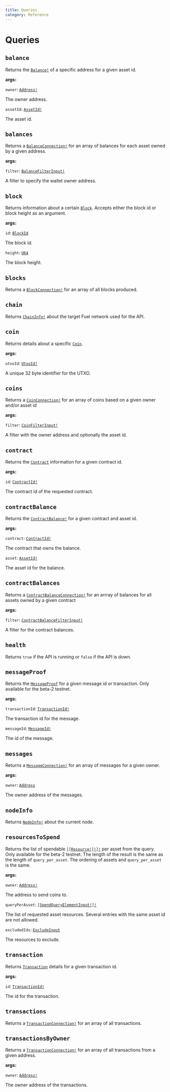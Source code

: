 ```yaml
---
title: Queries
category: Reference
---
```


# Queries

## `balance`

Returns the <a href="/docs/reference/objects/#balance">`Balance!`</a> of a specific address for a given asset id.

**args:**

`owner`: <a href="/docs/reference/scalars/#address">`Address!`</a>

The owner address.

`assetId`: <a href="/docs/reference/scalars/#assetid">`AssetId!`</a>

The asset id.

## `balances`

Returns a <a href="/docs/reference/objects/#balance">`BalanceConnection!`</a> for an array of balances for each asset owned by a given address.

**args:**

`filter`: <a href="/docs/reference/objects/#balancefilterinput">`BalanceFilterInput!`</a>

A filter to specify the wallet owner address.

## `block`

Returns information about a certain <a href="/docs/reference/objects/#block">`Block`</a>. Accepts either the block id or block height as an argument.

**args:**

`id`: <a href="/docs/reference/scalars/#blockid">`BlockId`</a>

The block id.

`height`: <a href="/docs/reference/scalars/#u64">`U64`</a>

The block height.

## `blocks`

Returns a <a href="/docs/reference/objects/#block">`BlockConnection!`</a> for an array of all blocks produced.

## `chain`

Returns <a href="/docs/reference/objects/#chaininfo">`ChainInfo!`</a> about the target Fuel network used for the API.

## `coin`

Returns details about a specific <a href="/docs/reference/objects/#coin">`Coin`</a>.

**args:**

`utxoId`: <a href="/docs/reference/scalars/#utxoid">`UtxoId!`</a>

A unique 32 byte identifier for the UTXO.

## `coins`

Returns a <a href="/docs/reference/objects/#coin">`CoinConnection!`</a> for an array of coins based on a given owner and/or asset id

**args:**

`filter`: <a href="/docs/reference/objects/#coinfilterinput">`CoinFilterInput!`</a>

A filter with the owner address and optionally the asset id.

## `contract`

Returns the <a href="/docs/reference/objects/#contract">`Contract`</a> information for a given contract id.

**args:**

`id`: <a href="/docs/reference/scalars/#contractid">`ContractId!`</a>

The contract id of the requested contract.

## `contractBalance`

Returns the <a href="/docs/reference/objects/#contractbalance">`ContractBalance!`</a> for a given contract and asset id.

**args:**

`contract`: <a href="/docs/reference/scalars/#contractid">`ContractId!`</a>

The contract that owns the balance.

`asset`: <a href="/docs/reference/scalars/#assetid">`AssetId!`</a>

The asset id for the balance.

## `contractBalances`

Returns a  <a href="/docs/reference/objects/#contractbalance">`ContractBalanceConnection!`</a> for an arrray of balances for all assets owned by a given contract

**args:**

`filter`: <a href="/docs/reference/objects/#contractbalancefilterinput">`ContractBalanceFilterInput!`</a>

A filter for the contract balances.

## `health`

Returns `true` if the API is running or `false` if the API is down.

## `messageProof`

Returns the <a href="/docs/reference/objects/#messageproof">`MessageProof`</a> for a given message id or transaction. Only available for the beta-2 testnet.

**args:**

`transactionId`: <a href="/docs/reference/scalars/#transactionid">`TransactionId!`</a>

The transaction id for the message.

`messageId`: <a href="/docs/reference/scalars/#messageid">`MessageId!`</a>

The id of the message.

## `messages`

Returns a <a href="/docs/reference/objects/#message">`MessageConnection!`</a> for an array of messages for a given owner.

**args:**

`owner`: <a href="/docs/reference/scalars/#address">`Address`</a>

The owner address of the messages.

## `nodeInfo`

Returns <a href="/docs/reference/objects/#nodeinfo">`NodeInfo!`</a> about the current node.

## `resourcesToSpend`

Returns the list of spendable <a href="/docs/reference/unions/#resource">`[[Resource!]!]!`</a> per asset from the query. Only available for the beta-2 testnet. The length of the result is the same as the length of `query_per_asset`. The ordering of assets and `query_per_asset` is the same.

**args:**

`owner`: <a href="/docs/reference/scalars/#address">`Address!`</a>

The address to send coins to.

`queryPerAsset`: <a href="/docs/reference/objects/#spendqueryelementinput">`[SpendQueryElementInput!]!`</a>

The list of requested asset resources. Several entries with the same asset id are not allowed.

`excludedIds`: <a href="/docs/reference/objects/#excludeinput">`ExcludeInput`</a>

The resources to exclude.

## `transaction`

Returns <a href="/docs/reference/objects/#transaction">`Transaction`</a> details for a given transaction id.

**args:**

`id`: <a href="/docs/reference/scalars/#transactionid">`TransactionId!`</a>

The id for the transaction.

## `transactions`

Returns a <a href="/docs/reference/objects/#transaction">`TransactionConnection!`</a> for an array of all transactions.

## `transactionsByOwner`

Returns a <a href="/docs/reference/objects/#transaction">`TransactionConnection!`</a> for an array of all transactions from a given address.

**args:**

`owner`: <a href="/docs/reference/scalars/#address">`Address!`</a>

The owner address of the transactions.
